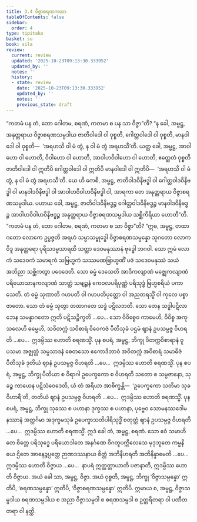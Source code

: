 ```yaml
---
title: 3.4 ဝိဇ္ဇာစရဏကထာ
tableOfContents: false
sidebar:
  order: 4
type: tipitaka
basket: su
book: sila
review:
  current: review
  updated: '2025-10-23T09:13:30.333952'
  updated_by: ''
  notes: ''
  history:
  - state: review
    date: '2025-10-23T09:13:30.333952'
    updated_by: ''
    notes: ''
    previous_state: draft
---
```



<ReviewStatus review={frontmatter.review} showDetails={true} />

<HypothesisAnnotation frontmatter={frontmatter} />

<DynamicBreadcrumb />

<Division number="278" book="sila" e="ch" v="6" p="93">

<Paragraph number="385" book="sila">
“ကတမံ ပန တံ, ဘော ဂေါတမ, စရဏံ, ကတမာ စ ပန သာ ဝိဇ္ဇာ”တိ? “န ခေါ, အမ္ဗဋ္ဌ, အနုတ္တရာယ ဝိဇ္ဇာစရဏသမ္ပဒါယ ဇာတိဝါဒေါ ဝါ ဝုစ္စတိ, ဂေါတ္တဝါဒေါ ဝါ ဝုစ္စတိ, မာနဝါဒေါ ဝါ ဝုစ္စတိ—  ‘အရဟသိ ဝါ မံ တွံ, န ဝါ မံ တွံ အရဟသီ’တိ. ယတ္ထ ခေါ, အမ္ဗဋ္ဌ, အာဝါဟော ဝါ ဟောတိ, ဝိဝါဟော ဝါ ဟောတိ, အာဝါဟဝိဝါဟော ဝါ ဟောတိ, ဧတ္ထေတံ ဝုစ္စတိ ဇာတိဝါဒေါ ဝါ ဣတိပိ ဂေါတ္တဝါဒေါ ဝါ ဣတိပိ မာနဝါဒေါ ဝါ ဣတိပိ—  ‘အရဟသိ ဝါ မံ တွံ, န ဝါ မံ တွံ အရဟသီ’တိ. ယေ ဟိ ကေစိ, အမ္ဗဋ္ဌ, ဇာတိဝါဒဝိနိဗဒ္ဓါ ဝါ ဂေါတ္တဝါဒဝိနိဗဒ္ဓါ ဝါ မာနဝါဒဝိနိဗဒ္ဓါ ဝါ အာဝါဟဝိဝါဟဝိနိဗဒ္ဓါ ဝါ, အာရကာ တေ အနုတ္တရာယ ဝိဇ္ဇာစရဏသမ္ပဒါယ. ပဟာယ ခေါ, အမ္ဗဋ္ဌ, ဇာတိဝါဒဝိနိဗဒ္ဓဉ္စ ဂေါတ္တဝါဒဝိနိဗဒ္ဓဉ္စ မာနဝါဒဝိနိဗဒ္ဓဉ္စ အာဝါဟဝိဝါဟဝိနိဗဒ္ဓဉ္စ အနုတ္တရာယ ဝိဇ္ဇာစရဏသမ္ပဒါယ သစ္ဆိကိရိယာ ဟောတီ”တိ.
</Paragraph>

</Division>
<Division number="279" book="sila" e="ch" v="6" p="93">

<Paragraph number="386" book="sila">
“ကတမံ ပန တံ, ဘော ဂေါတမ, စရဏံ, ကတမာ စ သာ ဝိဇ္ဇာ”တိ? “ဣဓ, အမ္ဗဋ္ဌ, တထာဂတော လောကေ ဥပ္ပဇ္ဇတိ အရဟံ သမ္မာသမ္ဗုဒ္ဓေါ ဝိဇ္ဇာစရဏသမ္ပန္နော သုဂတော လောကဝိဒူ အနုတ္တရော ပုရိသဒမ္မသာရထိ သတ္ထာ ဒေဝမနုဿာနံ ဗုဒ္ဓေါ ဘဂဝါ. သော ဣမံ လောကံ သဒေဝကံ သမာရကံ သဗြဟ္မကံ သဿမဏဗြာဟ္မဏိံ ပဇံ သဒေဝမနုဿံ သယံ အဘိညာ သစ္ဆိကတွာ ပဝေဒေတိ. သော ဓမ္မံ ဒေသေတိ အာဒိကလျာဏံ မဇ္ဈေကလျာဏံ ပရိယောသာနကလျာဏံ သာတ္ထံ သဗျဉ္ဇနံ ကေဝလပရိပုဏ္ဏံ ပရိသုဒ္ဓံ ဗြဟ္မစရိယံ ပကာသေတိ. တံ ဓမ္မံ သုဏာတိ ဂဟပတိ ဝါ ဂဟပတိပုတ္တော ဝါ အညတရသ္မိံ ဝါ ကုလေ ပစ္စာဇာတော. သော တံ ဓမ္မံ သုတွာ တထာဂတေ သဒ္ဓံ ပဋိလဘတိ. သော တေန သဒ္ဓါပဋိလာဘေန သမန္နာဂတော ဣတိ ပဋိသဉ္စိက္ခတိ …ပေ…
</Paragraph>

<Paragraph number="387" book="sila">
သော ဝိဝိစ္စေဝ ကာမေဟိ, ဝိဝိစ္စ အကုသလေဟိ ဓမ္မေဟိ, သဝိတက္ကံ သဝိစာရံ ဝိဝေကဇံ ပီတိသုခံ ပဌမံ ဈာနံ ဥပသမ္ပဇ္ဇ ဝိဟရတိ …ပေ…  ဣဒမ္ပိဿ ဟောတိ စရဏသ္မိံ.
</Paragraph>

<Paragraph number="388" book="sila">
ပုန စပရံ, အမ္ဗဋ္ဌ, ဘိက္ခု ဝိတက္ကဝိစာရာနံ ဝူပသမာ အဇ္ဈတ္တံ သမ္ပသာဒနံ စေတသော ဧကောဒိဘာဝံ အဝိတက္ကံ အဝိစာရံ သမာဓိဇံ ပီတိသုခံ ဒုတိယံ ဈာနံ ဥပသမ္ပဇ္ဇ ဝိဟရတိ …ပေ…  ဣဒမ္ပိဿ ဟောတိ စရဏသ္မိံ.
</Paragraph>

<Paragraph number="389" book="sila">
ပုန စပရံ, အမ္ဗဋ္ဌ, ဘိက္ခု ပီတိယာ စ ဝိရာဂါ ဥပေက္ခကော စ ဝိဟရတိ သတော စ သမ္ပဇာနော, သုခဉ္စ ကာယေန ပဋိသံဝေဒေတိ, ယံ တံ အရိယာ အာစိက္ခန္တိ—  ‘ဥပေက္ခကော သတိမာ သုခဝိဟာရီ’တိ, တတိယံ ဈာနံ ဥပသမ္ပဇ္ဇ ဝိဟရတိ …ပေ…  ဣဒမ္ပိဿ ဟောတိ စရဏသ္မိံ.
</Paragraph>

<Paragraph number="390" book="sila">
ပုန စပရံ, အမ္ဗဋ္ဌ, ဘိက္ခု သုခဿ စ ပဟာနာ ဒုက္ခဿ စ ပဟာနာ, ပုဗ္ဗေဝ သောမနဿဒေါမနဿာနံ အတ္ထင်္ဂမာ အဒုက္ခမသုခံ ဥပေက္ခာသတိပါရိသုဒ္ဓိံ စတုတ္ထံ ဈာနံ ဥပသမ္ပဇ္ဇ ဝိဟရတိ …ပေ…  ဣဒမ္ပိဿ ဟောတိ စရဏသ္မိံ. ဣဒံ ခေါ တံ, အမ္ဗဋ္ဌ, စရဏံ.
</Paragraph>

<Paragraph number="391" book="sila">
သော ဧဝံ သမာဟိတေ စိတ္တေ ပရိသုဒ္ဓေ ပရိယောဒါတေ အနင်္ဂဏေ ဝိဂတူပက္ကိလေသေ မုဒုဘူတေ ကမ္မနိယေ ဌိတေ အာနေဉ္ဇပ္ပတ္တေ ဉာဏဒဿနာယ စိတ္တံ အဘိနီဟရတိ အဘိနိန္နာမေတိ …ပေ…  ဣဒမ္ပိဿ ဟောတိ ဝိဇ္ဇာယ …ပေ…  နာပရံ ဣတ္ထတ္တာယာတိ ပဇာနာတိ, ဣဒမ္ပိဿ ဟောတိ ဝိဇ္ဇာယ. အယံ ခေါ သာ, အမ္ဗဋ္ဌ, ဝိဇ္ဇာ.
</Paragraph>

<Paragraph number="392" book="sila">
အယံ ဝုစ္စတိ, အမ္ဗဋ္ဌ, ဘိက္ခု ‘ဝိဇ္ဇာသမ္ပန္နော’ ဣတိပိ, ‘စရဏသမ္ပန္နော’ ဣတိပိ, ‘ဝိဇ္ဇာစရဏသမ္ပန္နော’ ဣတိပိ. ဣမာယ စ, အမ္ဗဋ္ဌ, ဝိဇ္ဇာသမ္ပဒါယ စရဏသမ္ပဒါယ စ အညာ ဝိဇ္ဇာသမ္ပဒါ စ စရဏသမ္ပဒါ စ ဥတ္တရိတရာ ဝါ ပဏီတတရာ ဝါ နတ္ထိ.
</Paragraph>
</Division>
